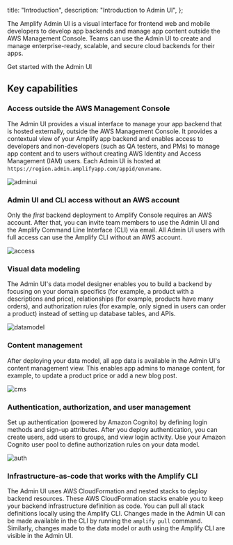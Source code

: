   title: "Introduction",
  description: "Introduction to Admin UI",
};



The Amplify Admin UI is a visual interface for frontend web and mobile developers to develop app backends and manage app content outside the AWS Management Console. Teams can use the Admin UI to create and manage enterprise-ready, scalable, and secure cloud backends for their apps. 

<InternalLinkButton href="~/console/adminui/start.md">
  <span slot="text">Get started with the Admin UI</span>
</InternalLinkButton>

## Key capabilities

### Access outside the AWS Management Console

The Admin UI provides a visual interface to manage your app backend that is hosted externally, outside the AWS Management Console. It provides a contextual view of your Amplify app backend and enables access to developers and non-developers (such as QA testers, and PMs) to manage app content and to users without creating AWS Identity and Access Management (IAM) users. Each Admin UI is hosted at `https://region.admin.amplifyapp.com/appid/envname`.

![adminui](/images/console/adminui.png)

### Admin UI and CLI access without an AWS account

Only the *first* backend deployment to Amplify Console requires an AWS account. After that, you can invite team members to use the Admin UI and the Amplify Command Line Interface (CLI) via email. All Admin UI users with full access can use the Amplify CLI without an AWS account.

![access](/images/console/access.png)

### Visual data modeling

The Admin UI's data model designer enables you to build a backend by focusing on your domain specifics (for example, a product with a descriptions and price), relationships (for example, products have many orders), and authorization rules (for example, only signed in users can order a product) instead of setting up database tables, and APIs.

![datamodel](/images/console/datamodel.gif)

### Content management

After deploying your data model, all app data is available in the Admin UI's content management view. This enables app admins to manage content, for example, to update a product price or add a new blog post.

![cms](/images/console/cms.png)

### Authentication, authorization, and user management

Set up authentication (powered by Amazon Cognito) by defining login methods and sign-up attributes. After you deploy authentication, you can create users, add users to groups, and view login activity. Use your Amazon Cognito user pool to define authorization rules on your data model.

![auth](/images/console/auth.png)


### Infrastructure-as-code that works with the Amplify CLI

The Admin UI uses AWS CloudFormation and nested stacks to deploy backend resources. These AWS CloudFormation stacks enable you to keep your backend infrastructure definition as code. You can pull all stack definitions locally using the Amplify CLI. Changes made in the Admin UI can be made available in the CLI by running the `amplify pull` command. Similarly, changes made to the data model or auth using the Amplify CLI are visible in the Admin UI.




